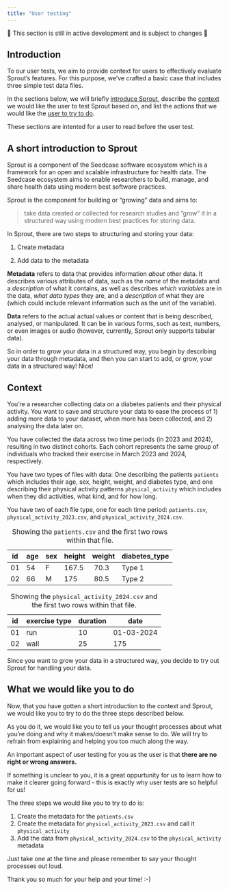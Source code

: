```yaml
---
title: "User testing"
---
```


::: callout-warning
🚧 This section is still in active development and is subject to changes
🚧
:::

<!-- TODO: Where should this file be located? Maybe the `team` repo because it provides context for internal user testing? -->

## Introduction

To our user tests, we aim to provide context for users to effectively
evaluate Sprout's features. For this purpose, we've crafted a basic case
that includes three simple test data files.

In the sections below, we will briefly [introduce
Sprout](#introduction), describe the
[context](#context) we would like the user to test Sprout based on, and
list the actions that we would like the [user to try to
do](#user-actions).

These sections are intented for a user to read before the user test.

## A short introduction to Sprout {#introduction}

Sprout is a component of the Seedcase software ecosystem which is a
framework for an open and scalable infrastructure for health data. The
Seedcase ecosystem aims to enable researchers to build, manage, and
share health data using modern best software practices.

Sprout is the component for building or "growing" data and aims to:

> take data created or collected for research studies and "grow" it in a
> structured way using modern best practices for storing data.

<!-- Should we scrap the rest of this section to allow the user to exploring this by themselves? This might facilitate the testing of how intuitve the flow and structure of Sprout is in a more "natural manner" where users might not have these definitions at hand/have read the documentation for this -->

In Sprout, there are two steps to structuring and storing your data:

1.  Create metadata

2.  Add data to the metadata

**Metadata** refers to data that provides information *about* other
data. It describes various attributes of data, such as the *name* of the
metadata and a *description* of what it contains, as well as describes
*which variables* are in the data, *what data types* they are, and a
*description* of what they are (which could include relevant information
such as the unit of the variable).

**Data** refers to the actual actual values or content that is being
described, analysed, or manipulated. It can be in various forms, such as
text, numbers, or even images or audio (however, currently, Sprout only
supports tabular data).

So in order to grow your data in a structured way, you begin by
describing your data through metadata, and then you can start to add, or
grow, your data in a structured way! Nice!

## Context {#context}

You're a researcher collecting data on a diabetes patients and their
physical activity. You want to save and structure your data to ease the process
of 1) adding more data to your dataset, when more has been collected,
and 2) analysing the data later on.

You have collected the data across two time periods (in 2023 and 2024),
resulting in two distinct cohorts. Each cohort represents the same group
of individuals who tracked their exercise in March 2023 and 2024,
respectively.

You have two types of files with data: One describing the patients
`patients` which includes their age, sex, height, weight, and diabetes
type, and one describing their physical activity patterns `physical_activity` which
includes when they did activities, what kind, and for how long.

You have two of each file type, one for each time period:
`patients.csv`, `physical_activity_2023.csv`, and `physical_activity_2024.csv`.

| id  | age | sex | height | weight | diabetes_type |
|-----|-----|-----|--------|--------|---------------|
| 01  | 54  | F   | 167.5  |  70.3  | Type 1        |
| 02  | 66  | M   | 175    |  80.5  | Type 2        |

: Showing the `patients.csv` and the first two rows within that file.

| id  | exercise type | duration | date       |
|-----|---------------|----------|------------|
| 01  | run           | 10       | 01-03-2024 |
| 02  | wall          | 25       | 175        |

: Showing the `physical_activity_2024.csv` and the first two rows within that
file.

Since you want to grow your data in a structured way, you decide to try
out Sprout for handling your data.

## What we would like you to do {#user-actions}

Now, that you have gotten a short introduction to the context and
Sprout, we would like you to try to do the three steps described below.

As you do it, we would like you to tell us your thought processes about
what you're doing and why it makes/doesn't make sense to do. We will try
to refrain from explaining and helping you too much along the way.

::: callout-note
An important aspect of user testing for you as the user is that **there
are no right or wrong answers.**

If something is unclear to you, it is a great oppurtunity for us to
learn how to make it clearer going forward - this is exactly why user
tests are so helpful for us!
:::

The three steps we would like you to try to do is:

1.  Create the metadata for the `patients.csv`
2.  Create the metadata for `physical_activity_2023.csv` and call it `physical_activity`
3.  Add the data from `physical_activity_2024.csv` to the `physical_activity` metadata

Just take one at the time and please remember to say your thought
processes out loud.

Thank you so much for your help and your time! :-)